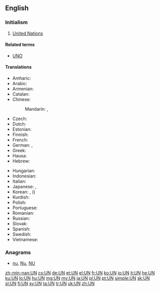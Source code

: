 {{also|Appendix:Variations of "un"}}
==English==
{{wikipedia | un (disambiguation)}}

===Initialism===
{{rfc-header|Initialism}}
{{head|en|initialism}}

# [[United Nations]]

====Related terms====
* [[UNO]]

====Translations====
{{trans-top|United Nations}}
* Amharic: {{t|am|ተመድ|sc=Ethi}}
* Arabic: {{t|ar|الأمم المتحدة|f-p|tr=al-ʾumam al-muttaḥida}}
* Armenian: {{t+|hy|ՄԱԿ|tr=MAK}}
* Catalan: {{t+|ca|ONU}}
* Chinese:
*: Mandarin: {{t+|cmn|聯合國|sc=Hani}}, {{t+|cmn|联合国|tr=Liánhéguó|sc=Hani}}
* Czech: {{t+|cs|OSN}}
* Dutch: {{t+|nl|VN}}
* Estonian: {{t|et|ÜRO}}
* Finnish: {{t+|fi|YK}}
* French: {{t+|fr|ONU}}
* German: {{t+|de|VN}}, {{t+|de|UNO|f}}
* Greek: {{t+|el|ΟΗΕ|m}}
* Hausa: {{t|ha|MƊD|f}}
* Hebrew: {{t|he|או״ם|tr=U.M.}}
{{trans-mid}}
* Hungarian: {{t+|hu|ENSZ}}
* Indonesian: {{t|id|PBB}}
* Italian: {{t+|it|ONU}}
* Japanese: {{t|ja|ＵＮ}}, {{t+|ja|国連|tr=こくれん, Kokuren}}
* Korean: {{t|ko|유엔|sc=Kore}}, {{t|ko|국련|sc=Kore}} ({{t|ko|國聯|sc=Kore}})
* Kurdish: {{t+|ku|NY|tr=Neteweyên Yekbûyî|sc=ku-Arab}}
* Polish: {{t+|pl|ONZ}}
* Portuguese: {{t+|pt|ONU}}
* Romanian: {{t|ro|ONU}}
* Russian: {{t+|ru|ООН|f|tr=o-ón}}
* Slovak: {{t|sk|OSN}}
* Spanish: {{t+|es|ONU}}
* Swedish: {{t+|sv|FN}}
* Vietnamese: {{t+|vi|LHQ}}
{{trans-bottom}}

===Anagrams===
* [[nu#English|nu]], [[Nu#English|Nu]], [[NU#English|NU]]

[[zh-min-nan:UN]]
[[cs:UN]]
[[de:UN]]
[[et:UN]]
[[el:UN]]
[[fr:UN]]
[[ko:UN]]
[[io:UN]]
[[it:UN]]
[[he:UN]]
[[ku:UN]]
[[lo:UN]]
[[hu:UN]]
[[mg:UN]]
[[my:UN]]
[[ja:UN]]
[[pl:UN]]
[[pt:UN]]
[[simple:UN]]
[[sk:UN]]
[[sl:UN]]
[[fi:UN]]
[[sv:UN]]
[[ta:UN]]
[[tr:UN]]
[[uk:UN]]
[[zh:UN]]
